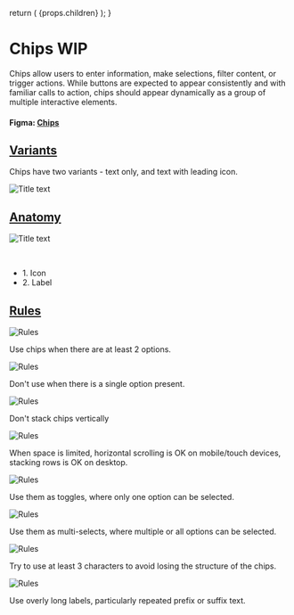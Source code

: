 

  return (
    <Layout
      title="Design"
      sideNav="design"
      editPageRoute="design/components/chips"
      shouldIncludePageIndex
    >
      {props.children}
    </Layout>
  );
}

# Chips WIP

<IntroText>
  Chips allow users to enter information, make selections, filter content, or
  trigger actions. While buttons are expected to appear consistently and with
  familiar calls to action, chips should appear dynamically as a group of
  multiple interactive elements.
</IntroText>

#### Figma: [Chips](<https://www.figma.com/file/mTd42WpVg1Ehjl3GImVKNS/%5BPublic%5D-TableKit-Components-(3.0)?node-id=4006%3A51372>)

## [Variants](#variants)

Chips have two variants - text only, and text with leading icon.

![Title text](/static/img/components/chips-varients.png 'IMAGEDESCRIPTION')

## [Anatomy](website/src/design/components/chips.html#anatomy)

<ImageWrap>

![Title text](/static/img/components/chip-anatomy-1.svg 'IMAGEDESCRIPTION')

</ImageWrap>
<br />
<ul>
  <li>1. Icon</li>
  <li>2. Label</li>
</ul>

## [Rules](website/src/design/components/chips.html#rules)

<TwoCol>

<div>
  <ImageWrap>

![Rules](/static/img/components/chip-rules-5.svg 'Button rules #5')

  </ImageWrap>

  <Rule>
    Use chips when there are at least 2 options.
  </Rule>
</div>

<div>
  <ImageWrap>

![Rules](/static/img/components/chip-rules-6.svg 'Button rules #6')

  </ImageWrap>

  <Rule data-variant='error'>
   Don't use when there is a single option present.
  </Rule>
</div>

<div>
  <ImageWrap>

![Rules](/static/img/components/chip-rules-1.svg 'Button rules #1')

  </ImageWrap>

  <Rule data-variant='error'>
    Don't stack chips vertically
  </Rule>
</div>
<div>
  <ImageWrap>

![Rules](/static/img/components/chip-rules-2.svg 'Button rules #2')

  </ImageWrap>

  <Rule data-variant='warning'>
    When space is limited, horizontal scrolling is OK on mobile/touch devices, stacking rows is OK on desktop.
  </Rule>
</div>

<div>
  <ImageWrap>

![Rules](/static/img/components/chip-rules-7.svg 'Button rules #3')

  </ImageWrap>

  <Rule>
    Use them as toggles, where only one option can be selected.
  </Rule>
</div>

<div>
  <ImageWrap>

![Rules](/static/img/components/chip-rules-8.svg 'Button rules #4')

  </ImageWrap>

  <Rule>
   Use them as multi-selects, where multiple or all options can be selected.
  </Rule>
</div>
<div>
  <ImageWrap>

![Rules](/static/img/components/chip-rules-3.svg 'Button rules #3')

  </ImageWrap>

  <Rule data-variant='warning'>
    Try to use at least 3 characters to avoid losing the structure of the chips.
  </Rule>
</div>

<div>
  <ImageWrap>

![Rules](/static/img/components/chip-rules-4.svg 'Button rules #4')

  </ImageWrap>

  <Rule data-variant='error'>
   Use overly long labels, particularly repeated prefix or suffix text.
  </Rule>
</div>

</TwoCol>
